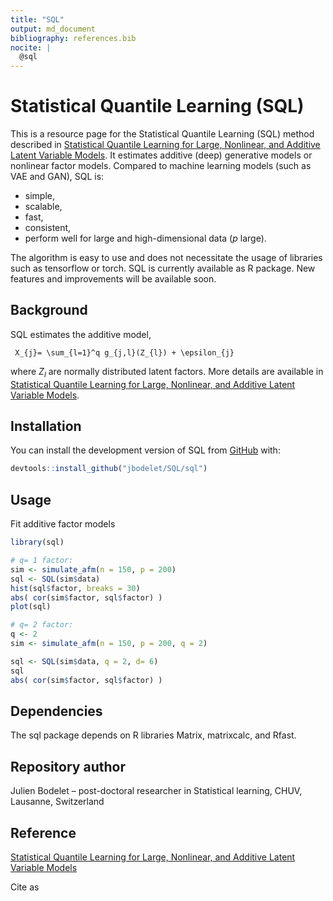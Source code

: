 ```yaml
---
title: "SQL"
output: md_document
bibliography: references.bib
nocite: |
  @sql
---
```


# Statistical Quantile Learning (SQL)

This is a resource page for the Statistical Quantile Learning (SQL) method described in [Statistical Quantile Learning for Large, Nonlinear, and Additive Latent Variable Models](https://arxiv.org/abs/2003.13119).
It estimates additive (deep) generative models or nonlinear factor models.
Compared to machine learning models (such as VAE and GAN), SQL is:  

* simple,
* scalable,
* fast,
* consistent,
* perform well for large and high-dimensional data ($p$ large).

The algorithm is easy to use and does not necessitate the usage of libraries such as tensorflow or torch.
SQL is currently available as R package.
New features and improvements will be available soon.

## Background

SQL estimates the additive model,
```math
 X_{j}= \sum_{l=1}^q g_{j,l}(Z_{l}) + \epsilon_{j}
```
where $Z_l$ are normally distributed latent factors.
More details are available in [Statistical Quantile Learning for Large, Nonlinear, and Additive Latent Variable Models](https://arxiv.org/abs/2003.13119).


## Installation

You can install the development version of SQL from
[GitHub](https://github.com/) with:

``` r
devtools::install_github("jbodelet/SQL/sql")
```

## Usage
Fit additive factor models

```r
library(sql)

# q= 1 factor:
sim <- simulate_afm(n = 150, p = 200)
sql <- SQL(sim$data)
hist(sql$factor, breaks = 30)
abs( cor(sim$factor, sql$factor) )
plot(sql)

# q= 2 factor:
q <- 2
sim <- simulate_afm(n = 150, p = 200, q = 2)

sql <- SQL(sim$data, q = 2, d= 6)
sql
abs( cor(sim$factor, sql$factor) )

```

## Dependencies

The sql package depends on R libraries Matrix, matrixcalc, and Rfast.

## Repository author

Julien Bodelet -- post-doctoral researcher in Statistical learning, CHUV, Lausanne, Switzerland

## Reference

[Statistical Quantile Learning for Large, Nonlinear, and Additive Latent Variable Models](https://arxiv.org/abs/2003.13119)

Cite as



